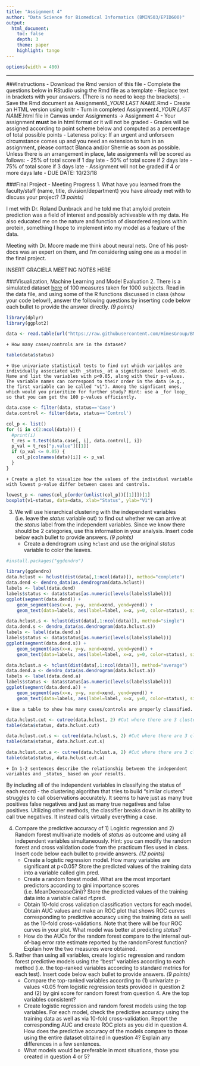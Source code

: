 ```yaml
---
title: "Assignment 4"
author: "Data Science for Biomedical Informatics (BMIN503/EPID600)"
output:
  html_document:
    toc: false 
    depth: 3 
    theme: paper 
    highlight: tango
---
```


```r
options(width = 400)
```   

***

###Instructions
- Download the Rmd version of this file
- Complete the questions below in RStudio using the Rmd file as a template 
- Replace text in brackets with your answers. (There is no need to keep the brackets).
- Save the Rmd document as Assignment4_*YOUR LAST NAME*.Rmd
- Create an HTML version using knitr
- Turn in completed Assignment4_*YOUR LAST NAME*.html file in Canvas under Assignments -> Assignment 4
- Your assignment **must** be in html format or it will not be graded
- Grades will be assigned according to point scheme below and computed as a percentage of total possible points
- Lateness policy: If an urgent and unforseen circumstance comes up and you need an extension to turn in an assignment, please contact Blanca and/or Sherrie as soon as possible. Unless there is an arrangement in place, late assignments will be scored as follows: 
    - 25% of total score if 1 day late
    - 50% of total score if 2 days late
    - 75%  of total score if 3 days late
    - Assignment will not be graded if 4 or more days late
- DUE DATE: 10/23/18


###Final Project - Meeting Progress
1. What have you learned from the faculty/staff (name, title, division/department) you have already met with to discuss your project? *(3 points)*

I met with Dr. Roland Dunbrack and he told me that amyloid protein prediction was a field of interest and possibly achiveable with my data. He also educated me on the nature and function of disordered regions within protein, something I hope to implement into my model as a feature of the data.

Meeting with Dr. Moore made me think about neural nets. One of his post-docs was an expert on them, and I'm considering using one as a model in the final project.

INSERT GRACIELA MEETING NOTES HERE

###Visualization, Machine Learning and Model Evaluation
2. There is a simulated dataset [here](https://raw.githubusercontent.com/HimesGroup/BMIN503/master/DataFiles/assignment4_data.txt) of 100 measures taken for 1000 subjects. Read in the data file, and using some of the R functions discussed in class (show your code below!), answer the following questions by inserting code below each bullet to provide the answer directly. *(9 points)*

```r
library(dplyr)
library(ggplot2)

data <- read.table(url("https://raw.githubusercontent.com/HimesGroup/BMIN503/master/DataFiles/assignment4_data.txt"), header = TRUE)
```

    + How many cases/controls are in the dataset?
    
```r
table(data$status)
```
    
    + Use univariate statistical tests to find out which variables are individually associated with _status_ at a significance level <0.05. Name and list the variables with p<0.05, along with their p-values. The variable names can correspond to their order in the data (e.g., the first variable can be called "v1"). Among the signficant ones, which would you prioritize for further study? Hint: use a _for loop_ so that you can get the 100 p-values efficiently. 
    
```r
data.case <- filter(data, status=='Case')
data.control <- filter(data, status=='Control')

col_p <- list()
for (i in c(2:ncol(data))) {
  #print(i)  
  t_res = t.test(data.case[, i], data.control[, i])
  p_val = t_res["p.value"][[1]]
  if (p_val <= 0.05) {
    col_p[colnames(data)[i]] <- p_val
  }
}
```
    
    + Create a plot to visualize how the values of the individual variable with lowest p-value differ between cases and controls.

```r
lowest_p <- names(col_p[order(unlist(col_p))[[1]]])[1]
boxplot(v1~status, data=data, xlab="Status", ylab="V1")
```

3. We will use hierarchical clustering with the independent variables (i.e. leave the _status_ variable out) to find out whether we can arrive at the _status_ label from the independent variables. Since we know there should be 2 categories, use this information in your analysis. Insert code below each bullet to provide answers. *(9 points)*
    + Create a dendrogram using `hclust` and use the original _status_ variable to color the leaves.
    
```r
#install.packages("ggdendro")

library(ggdendro)
data.hclust <- hclust(dist(data[,1:ncol(data)]), method="complete") 
data.dend <- dendro_data(as.dendrogram(data.hclust))
labels <- label(data.dend)
labels$status <- data$status[as.numeric(levels(labels$label))]
ggplot(segment(data.dend)) +
    geom_segment(aes(x=x, y=y, xend=xend, yend=yend)) +
    geom_text(data=labels, aes(label=label, x=x, y=0, color=status), size=4)

data.hclust.s <- hclust(dist(data[,1:ncol(data)]), method="single") 
data.dend.s <- dendro_data(as.dendrogram(data.hclust.s))
labels <- label(data.dend.s)
labels$status <- data$status[as.numeric(levels(labels$label))]
ggplot(segment(data.dend.s)) +
    geom_segment(aes(x=x, y=y, xend=xend, yend=yend)) +
    geom_text(data=labels, aes(label=label, x=x, y=0, color=status), size=4)

data.hclust.a <- hclust(dist(data[,1:ncol(data)]), method="average") 
data.dend.a <- dendro_data(as.dendrogram(data.hclust.a))
labels <- label(data.dend.a)
labels$status <- data$status[as.numeric(levels(labels$label))]
ggplot(segment(data.dend.a)) +
    geom_segment(aes(x=x, y=y, xend=xend, yend=yend)) +
    geom_text(data=labels, aes(label=label, x=x, y=0, color=status), size=4)
```

    + Use a table to show how many cases/controls are properly classified.

```r
data.hclust.cut <- cutree(data.hclust, 2) #Cut where there are 3 clusters
table(data$status, data.hclust.cut)

data.hclust.cut.s <- cutree(data.hclust.s, 2) #Cut where there are 3 clusters
table(data$status, data.hclust.cut.s)

data.hclust.cut.a <- cutree(data.hclust.a, 2) #Cut where there are 3 clusters
table(data$status, data.hclust.cut.a)
```
    
    + In 1-2 sentences describe the relationship between the independent variables and _status_ based on your results.
    
By including all of the independent variables in classifying the status of each record - the clustering algorithm that tries to build "similar clusters" struggles to call observations accurately. It seems to have just as many true positives false negatives and just as many true negatives and false positives. Utilizing other methods, the classifier breaks down in its ability to call true negatives. It instead calls virtually everything a case.

4. Compare the predictive accuracy of 1) Logistic regression and 2) Random forest multivariate models of _status_ as outcome and using all independent variables simultaneously. Hint: you can modify the random forest and cross validation code from the practicum files used in class. Insert code below each bullet to provide answers. *(12 points)*
    + Create a logistic regression model. How many variables are significant at p<0.05? Store the predicted values of the training data into a variable called glm.pred.
    + Create a random forest model. What are the most important predictors according to gini importance scores (i.e. MeanDecreaseGini)? Store the predicted values of the training data into a variable called rf.pred.
    + Obtain 10-fold cross validation classification vectors for each model. Obtain AUC values and make an ROC plot that shows ROC curves corresponding to predictive accuracy using the training data as well as the 10-fold cross-validations. Note that there will be four ROC curves in your plot. What model was better at predicting _status_?
    + How do the AUCs for the random forest compare to the internal out-of-bag error rate estimate reported by the randomForest function? Explain how the two measures were obtained.

5. Rather than using all variables, create logistic regression and random forest predictive models using the "best" variables according to each method (i.e. the top-ranked variables according to standard metrics for each test). Insert code below each bullet to provide answers. *(9 points)* 
    + Compare the top-ranked variables according to (1) univariate p-values <0.05 from logistic regression tests provided in question 2 and (2) by gini score for random forest from question 4. Are the top variables consistent?
    + Create logistic regression and random forest models using the top variables. For each model, check the predictive accuracy using the training data as well as via 10-fold cross-validation. Report the corresponding AUC and create ROC plots as you did in question 4. How does the predictive accuracy of the models compare to those using the entire dataset obtained in question 4? Explain any differences in a few sentences.
    + What models would be preferable in most situations, those you created in question 4 or 5?

